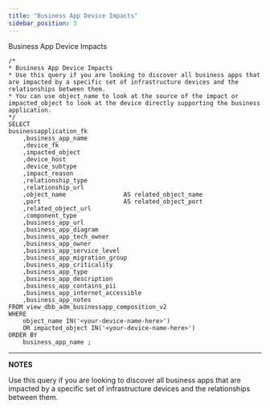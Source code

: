 ```yaml
---
title: "Business App Device Impacts"
sidebar_position: 3
---
```


Business App Device Impacts


```
/*
* Business App Device Impacts
* Use this query if you are looking to discover all business apps that are impacted by a specific set of infrastructure devices and the relationships between them.
* You can use object_name to look at the source of the impact or impacted_object to look at the device directly supporting the business application.
*/
SELECT
businessapplication_fk
    ,business_app_name
    ,device_fk
    ,impacted_object
    ,device_host
    ,device_subtype
    ,impact_reason
    ,relationship_type
    ,relationship_url
    ,object_name                AS related_object_name
    ,port                       AS related_object_port
    ,related_object_url
    ,component_type
    ,business_app_url
    ,business_app_diagram
    ,business_app_tech_owner
    ,business_app_owner
    ,business_app_service_level
    ,business_app_migration_group
    ,business_app_criticality
    ,business_app_type
    ,business_app_description
    ,business_app_contains_pii
    ,business_app_internet_accessible
    ,business_app_notes
FROM view_dbb_adm_businessapp_composition_v2
WHERE 
    object_name IN('<your-device-name-here>')
    OR impacted_object IN('<your-device-name-here>')
ORDER BY
    business_app_name ;
```

* * *

**NOTES**

Use this query if you are looking to discover all business apps that are impacted by a specific set of infrastructure devices and the relationships between them.

